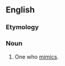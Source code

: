 ==English==

===Etymology===
{{compound|mimic|-k-|-er|lang=en}}

===Noun===
{{en-noun}}

# One who [[mimic]]s.